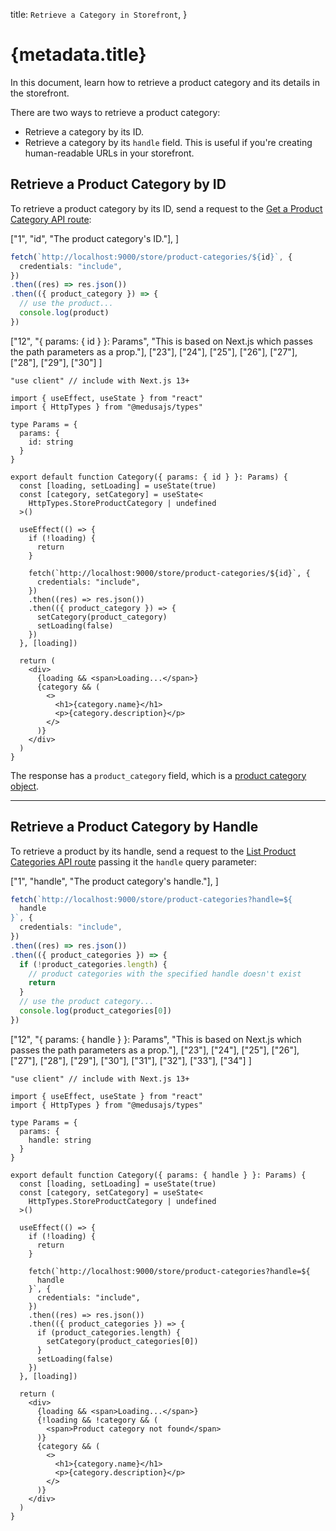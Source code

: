 
  title: `Retrieve a Category in Storefront`,
}

# {metadata.title}

In this document, learn how to retrieve a product category and its details in the storefront.

There are two ways to retrieve a product category:

- Retrieve a category by its ID.
- Retrieve a category by its `handle` field. This is useful if you're creating human-readable URLs in your storefront.

## Retrieve a Product Category by ID

To retrieve a product category by its ID, send a request to the [Get a Product Category API route](!api!/store#product-categories_getproductcategoriesid):

<CodeTabs group="store-request">
  <CodeTab label="Fetch API" value="fetch">

  ["1", "id", "The product category's ID."],
]

  ```ts highlights={fetchHighlights}
  fetch(`http://localhost:9000/store/product-categories/${id}`, {
    credentials: "include",
  })
  .then((res) => res.json())
  .then(({ product_category }) => {
    // use the product...
    console.log(product)
  })
  ```

  </CodeTab>
  <CodeTab label="React" value="react">

  ["12", "{ params: { id } }: Params", "This is based on Next.js which passes the path parameters as a prop."],
  ["23"], ["24"], ["25"], ["26"],
  ["27"], ["28"], ["29"], ["30"]
]

  ```tsx highlights={highlights}
  "use client" // include with Next.js 13+

  import { useEffect, useState } from "react"
  import { HttpTypes } from "@medusajs/types"

  type Params = {
    params: {
      id: string
    }
  }

  export default function Category({ params: { id } }: Params) {
    const [loading, setLoading] = useState(true)
    const [category, setCategory] = useState<
      HttpTypes.StoreProductCategory | undefined
    >()

    useEffect(() => {
      if (!loading) {
        return 
      }

      fetch(`http://localhost:9000/store/product-categories/${id}`, {
        credentials: "include",
      })
      .then((res) => res.json())
      .then(({ product_category }) => {
        setCategory(product_category)
        setLoading(false)
      })
    }, [loading])

    return (
      <div>
        {loading && <span>Loading...</span>}
        {category && (
          <>
            <h1>{category.name}</h1>
            <p>{category.description}</p>
          </>
        )}
      </div>
    )
  }
  ```

  </CodeTab>
</CodeTabs>

The response has a `product_category` field, which is a [product category object](!api!/store/#product-categories_productcategory_schema).

---

## Retrieve a Product Category by Handle

To retrieve a product by its handle, send a request to the [List Product Categories API route](!api!/store#product-categories_getproductcategories) passing it the `handle` query parameter:

<CodeTabs group="store-request">
  <CodeTab label="Fetch API" value="fetch">

  ["1", "handle", "The product category's handle."],
]

  ```ts highlights={handleFetchHighlights}
  fetch(`http://localhost:9000/store/product-categories?handle=${
    handle
  }`, {
    credentials: "include",
  })
  .then((res) => res.json())
  .then(({ product_categories }) => {
    if (!product_categories.length) {
      // product categories with the specified handle doesn't exist
      return
    }
    // use the product category...
    console.log(product_categories[0])
  })
  ```

  </CodeTab>
  <CodeTab label="React" value="react">

  ["12", "{ params: { handle } }: Params", "This is based on Next.js which passes the path parameters as a prop."],
  ["23"], ["24"], ["25"], ["26"],
  ["27"], ["28"], ["29"], ["30"],
  ["31"], ["32"], ["33"], ["34"]
]

  ```tsx highlights={handleHighlights}
  "use client" // include with Next.js 13+

  import { useEffect, useState } from "react"
  import { HttpTypes } from "@medusajs/types"

  type Params = {
    params: {
      handle: string
    }
  }

  export default function Category({ params: { handle } }: Params) {
    const [loading, setLoading] = useState(true)
    const [category, setCategory] = useState<
      HttpTypes.StoreProductCategory | undefined
    >()

    useEffect(() => {
      if (!loading) {
        return 
      }

      fetch(`http://localhost:9000/store/product-categories?handle=${
        handle
      }`, {
        credentials: "include",
      })
      .then((res) => res.json())
      .then(({ product_categories }) => {
        if (product_categories.length) {
          setCategory(product_categories[0])
        }
        setLoading(false)
      })
    }, [loading])

    return (
      <div>
        {loading && <span>Loading...</span>}
        {!loading && !category && (
          <span>Product category not found</span>
        )}
        {category && (
          <>
            <h1>{category.name}</h1>
            <p>{category.description}</p>
          </>
        )}
      </div>
    )
  }
  ```

  </CodeTab>
</CodeTabs>
